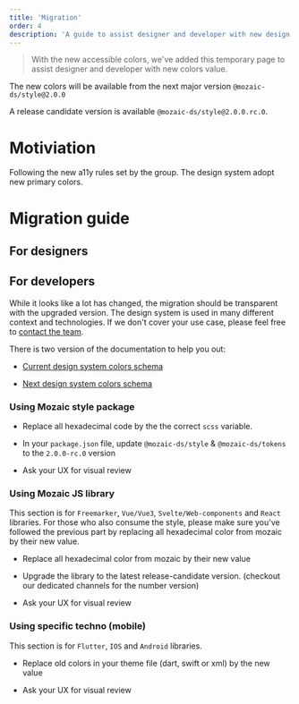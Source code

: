 ```yaml
---
title: 'Migration'
order: 4
description: 'A guide to assist designer and developer with new design system color'
---
```


> With the new accessible colors, we've added this temporary page to assist designer and developer with new colors value.

<Highlight theme="warning" title="Warning">

The new colors will be available from the next major version `@mozaic-ds/style@2.0.0`

A release candidate version is available `@mozaic-ds/style@2.0.0.rc.0`.

</Highlight>

# Motiviation
Following the new a11y rules set by the group. The design system adopt new primary colors. 

# Migration guide

## For designers 


## For developers

While it looks like a lot has changed, the migration should be transparent with the upgraded version.
The design system is used in many different context and technologies. If we don't cover your use case, please feel free to [contact the team](https://adeo-tech-community.slack.com/archives/CKQJZL7C4).


<Highlight theme="warning" title="Important">

There is two version of the documentation to help you out:

 - [Current design system colors schema](https://mozaic.adeo.cloud/Foundations/Colors/)

 - [Next design system colors schema](https://next-dot-demo-dot-mozaic-design-system-dtrp.ey.r.appspot.com/Foundations/Colors/)

</Highlight>

### Using Mozaic style package 

- Replace all hexadecimal code by the the correct `scss` variable. 

- In your `package.json` file, update `@mozaic-ds/style` & `@mozaic-ds/tokens` to the `2.0.0-rc.0` version

- Ask your UX for visual review


### Using Mozaic JS library

This section is for `Freemarker`, `Vue/Vue3`, `Svelte/Web-components` and `React` libraries. 
For those who also consume the style, please make sure you've followed the previous part by replacing all hexadecimal color from mozaic by their new value.

- Replace all hexadecimal color from mozaic by their new value

- Upgrade the library to the latest release-candidate version. (checkout our dedicated channels for the number version)

- Ask your UX for visual review

### Using specific techno (mobile)

This section is for `Flutter`, `IOS` and `Android` libraries. 

- Replace old colors in your theme file (dart, swift or xml) by the new value

- Ask your UX for visual review
